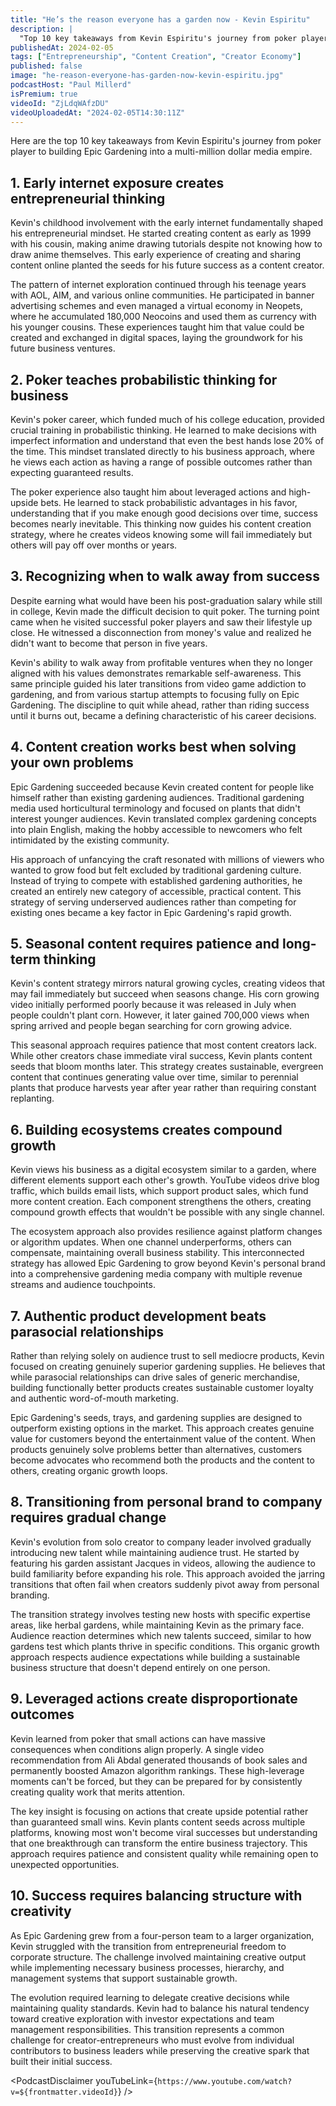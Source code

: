```yaml
---
title: "He’s the reason everyone has a garden now - Kevin Espiritu"
description: |
  "Top 10 key takeaways from Kevin Espiritu's journey from poker player to building Epic Gardening into a multi-million dollar media empire."
publishedAt: 2024-02-05
tags: ["Entrepreneurship", "Content Creation", "Creator Economy"]
published: false
image: "he-reason-everyone-has-garden-now-kevin-espiritu.jpg"
podcastHost: "Paul Millerd"
isPremium: true
videoId: "ZjLdqWAfzDU"
videoUploadedAt: "2024-02-05T14:30:11Z"
---
```



<PodcastSummaryPageLayout frontmatter={frontmatter}>
Here are the top 10 key takeaways from Kevin Espiritu's journey from poker player to building Epic Gardening into a multi-million dollar media empire.

## 1. Early internet exposure creates entrepreneurial thinking

Kevin's childhood involvement with the early internet fundamentally shaped his entrepreneurial mindset. He started creating content as early as 1999 with his cousin, making anime drawing tutorials despite not knowing how to draw anime themselves. This early experience of creating and sharing content online planted the seeds for his future success as a content creator.

The pattern of internet exploration continued through his teenage years with AOL, AIM, and various online communities. He participated in banner advertising schemes and even managed a virtual economy in Neopets, where he accumulated 180,000 Neocoins and used them as currency with his younger cousins. These experiences taught him that value could be created and exchanged in digital spaces, laying the groundwork for his future business ventures.

## 2. Poker teaches probabilistic thinking for business

Kevin's poker career, which funded much of his college education, provided crucial training in probabilistic thinking. He learned to make decisions with imperfect information and understand that even the best hands lose 20% of the time. This mindset translated directly to his business approach, where he views each action as having a range of possible outcomes rather than expecting guaranteed results.

The poker experience also taught him about leveraged actions and high-upside bets. He learned to stack probabilistic advantages in his favor, understanding that if you make enough good decisions over time, success becomes nearly inevitable. This thinking now guides his content creation strategy, where he creates videos knowing some will fail immediately but others will pay off over months or years.

## 3. Recognizing when to walk away from success

Despite earning what would have been his post-graduation salary while still in college, Kevin made the difficult decision to quit poker. The turning point came when he visited successful poker players and saw their lifestyle up close. He witnessed a disconnection from money's value and realized he didn't want to become that person in five years.

Kevin's ability to walk away from profitable ventures when they no longer aligned with his values demonstrates remarkable self-awareness. This same principle guided his later transitions from video game addiction to gardening, and from various startup attempts to focusing fully on Epic Gardening. The discipline to quit while ahead, rather than riding success until it burns out, became a defining characteristic of his career decisions.

## 4. Content creation works best when solving your own problems

Epic Gardening succeeded because Kevin created content for people like himself rather than existing gardening audiences. Traditional gardening media used horticultural terminology and focused on plants that didn't interest younger audiences. Kevin translated complex gardening concepts into plain English, making the hobby accessible to newcomers who felt intimidated by the existing community.

His approach of unfancying the craft resonated with millions of viewers who wanted to grow food but felt excluded by traditional gardening culture. Instead of trying to compete with established gardening authorities, he created an entirely new category of accessible, practical content. This strategy of serving underserved audiences rather than competing for existing ones became a key factor in Epic Gardening's rapid growth.

## 5. Seasonal content requires patience and long-term thinking

Kevin's content strategy mirrors natural growing cycles, creating videos that may fail immediately but succeed when seasons change. His corn growing video initially performed poorly because it was released in July when people couldn't plant corn. However, it later gained 700,000 views when spring arrived and people began searching for corn growing advice.

This seasonal approach requires patience that most content creators lack. While other creators chase immediate viral success, Kevin plants content seeds that bloom months later. This strategy creates sustainable, evergreen content that continues generating value over time, similar to perennial plants that produce harvests year after year rather than requiring constant replanting.

## 6. Building ecosystems creates compound growth

Kevin views his business as a digital ecosystem similar to a garden, where different elements support each other's growth. YouTube videos drive blog traffic, which builds email lists, which support product sales, which fund more content creation. Each component strengthens the others, creating compound growth effects that wouldn't be possible with any single channel.

The ecosystem approach also provides resilience against platform changes or algorithm updates. When one channel underperforms, others can compensate, maintaining overall business stability. This interconnected strategy has allowed Epic Gardening to grow beyond Kevin's personal brand into a comprehensive gardening media company with multiple revenue streams and audience touchpoints.

## 7. Authentic product development beats parasocial relationships

Rather than relying solely on audience trust to sell mediocre products, Kevin focused on creating genuinely superior gardening supplies. He believes that while parasocial relationships can drive sales of generic merchandise, building functionally better products creates sustainable customer loyalty and authentic word-of-mouth marketing.

Epic Gardening's seeds, trays, and gardening supplies are designed to outperform existing options in the market. This approach creates genuine value for customers beyond the entertainment value of the content. When products genuinely solve problems better than alternatives, customers become advocates who recommend both the products and the content to others, creating organic growth loops.

## 8. Transitioning from personal brand to company requires gradual change

Kevin's evolution from solo creator to company leader involved gradually introducing new talent while maintaining audience trust. He started by featuring his garden assistant Jacques in videos, allowing the audience to build familiarity before expanding his role. This approach avoided the jarring transitions that often fail when creators suddenly pivot away from personal branding.

The transition strategy involves testing new hosts with specific expertise areas, like herbal gardens, while maintaining Kevin as the primary face. Audience reaction determines which new talents succeed, similar to how gardens test which plants thrive in specific conditions. This organic growth approach respects audience expectations while building a sustainable business structure that doesn't depend entirely on one person.

## 9. Leveraged actions create disproportionate outcomes

Kevin learned from poker that small actions can have massive consequences when conditions align properly. A single video recommendation from Ali Abdal generated thousands of book sales and permanently boosted Amazon algorithm rankings. These high-leverage moments can't be forced, but they can be prepared for by consistently creating quality work that merits attention.

The key insight is focusing on actions that create upside potential rather than guaranteed small wins. Kevin plants content seeds across multiple platforms, knowing most won't become viral successes but understanding that one breakthrough can transform the entire business trajectory. This approach requires patience and consistent quality while remaining open to unexpected opportunities.

## 10. Success requires balancing structure with creativity

As Epic Gardening grew from a four-person team to a larger organization, Kevin struggled with the transition from entrepreneurial freedom to corporate structure. The challenge involved maintaining creative output while implementing necessary business processes, hierarchy, and management systems that support sustainable growth.

The evolution required learning to delegate creative decisions while maintaining quality standards. Kevin had to balance his natural tendency toward creative exploration with investor expectations and team management responsibilities. This transition represents a common challenge for creator-entrepreneurs who must evolve from individual contributors to business leaders while preserving the creative spark that built their initial success.

<PodcastDisclaimer
  youTubeLink={`https://www.youtube.com/watch?v=${frontmatter.videoId}`}
/>

</PodcastSummaryPageLayout>
